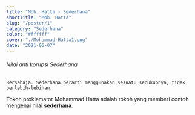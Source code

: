 ```yaml
---
title: "Moh. Hatta - Sederhana"
shortTitle: "Moh. Hatta"
slug: "/poster/1"
category: "Sederhana"
color: "#ffffff"
cover: "./Mohammad-Hatta1.png"
date: "2021-06-07"
---
```

###### Nilai anti korupsi Sederhana
    Bersahaja. Sederhana berarti menggunakan sesuatu secukupnya, tidak berlebih-lebihan.

Tokoh proklamator Mohammad Hatta adalah tokoh yang memberi contoh mengenai nilai **sederhana**.


